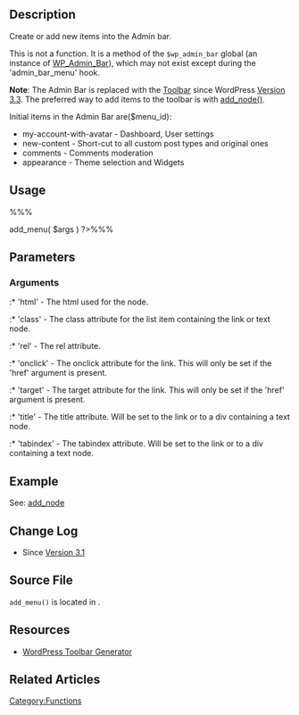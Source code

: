 {{Languages|
{{en|Function Reference/add_menu}}
{{ru|Справочник по функциям/WP Admin Bar/add_menu}}
}}

== Description ==
Create or add new items into the Admin bar.

This is not a function.  It is a method of the <tt>$wp_admin_bar</tt> global (an instance of [[Class_Reference/WP_Admin_Bar|WP_Admin_Bar]]), which may not exist except during the 'admin_bar_menu' hook.

'''Note''': The Admin Bar is replaced with the [[Toolbar]] since WordPress [[Version 3.3]]. The preferred way to add items to the toolbar is with [[Function_Reference/add_node|add_node()]].

Initial items in the Admin Bar are($menu_id):

*my-account-with-avatar - Dashboard, User settings
*new-content - Short-cut to all custom post types and original ones
*comments - Comments moderation
*appearance - Theme selection and Widgets

== Usage ==
%%%<?php $wp_admin_bar->add_menu( $args ) ?>%%%

== Parameters ==
{{Parameter|$args|array|An array of arguments.}}

=== Arguments ===
{{Parameter|id|string|The ID of the node.|required|false}}
{{Parameter|title|string|The text that will be visible in the Toolbar. Including html tags is allowed.|optional|false}}
{{Parameter|parent|string|The ID of the parent node.|optional|false}}
{{Parameter|href|string|The 'href' attribute for the link. If 'href' is not set the node will be a text node.|optional|false}}
{{Parameter|group|boolean|This will make the node a group (node) if set to 'true'. Group nodes are not visible in the Toolbar, but nodes added to it are. See [[Function_Reference/add_group|add_group()]].|optional|false}}
{{Parameter|meta|array|An array of meta data for the node.|optional|array()}}

:* 'html' - The html used for the node.
:* 'class' - The class attribute for the list item containing the link or text node.
:* 'rel' - The rel attribute.
:* 'onclick' - The onclick attribute for the link. This will only be set if the 'href' argument is present.
:* 'target' - The target attribute for the link. This will only be set if the 'href' argument is present.
:* 'title' - The title attribute. Will be set to the link or to a div containing a text node.
:* 'tabindex' - The tabindex attribute. Will be set to the link or to a div containing a text node.

== Example ==
See: [[Function Reference/add_node|add_node]]

== Change Log ==

* Since [[Version 3.1]]

== Source File ==
<tt>add_menu()</tt> is located in {{Trac|wp-includes/class-wp-admin-bar.php}}.

==Resources==
* [http://generatewp.com/toolbar/ WordPress Toolbar Generator]

==Related Articles==
{{Toolbar Tags}}

{{Tag Footer}}

[[Category:Functions]]